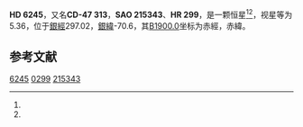 {{Starbox begin
| name = HD 6245
}}
{{Starbox observe
| epoch = [[J2000.0|J2000.0]]
| constell = {{星座名待查}}<ref name=SIMBAD>{{cite web
 | url=http://simbad.u-strasbg.fr/simbad/sim-id?Ident=HR+299
 | title =Pulsating variable Star
 | publisher=Centre de Données astronomiques de Strasbourg
 | work=SIMBAD
 | accessdate=2012-07-13}}</ref><ref name=DATA>{{cite web
 | url=http://vizier.u-strasbg.fr/viz-bin/VizieR-5?-out.add=.&-source=5050&-corr=PK=HR&-out.max=9999&HR=299
 | title=VizieR Detailed Page
 | accessdate=2012-07-13
 | archive-date=2016-03-04
 | archive-url=https://web.archive.org/web/20160304203207/http://vizier.u-strasbg.fr/viz-bin/VizieR-5?-out.add=.&-source=5050&-corr=PK=HR&-out.max=9999&HR=299
 | dead-url=no
 }}</ref>
| 星官 = 
| ra = {{RA|1|2|49.2}}<ref name=SIMBAD /><ref name=DATA />
| dec = {{DEC|-46|23|51}}<ref name=SIMBAD /><ref name=DATA />
| appmag_v = 5.36<ref name=SIMBAD /><ref name=DATA />
}}
{{Starbox character
| class = G8III<ref name=SIMBAD /><ref name=DATA />
| b-v = 0.9<ref name=SIMBAD /><ref name=DATA />
| u-b = <ref name=SIMBAD /><ref name=DATA />
| r-i = <ref name=SIMBAD /><ref name=DATA />
| variable = 
}}
{{Starbox astrometry
| radial_v = 
| prop_mo_ra = -1
| parallax = 0.025
| p_error = 
}}
{{Starbox catalog
| names =CD-47 313，[[SAO星表|SAO]] 215343，[[HD星表|HD]] 6245，[[HR星表|HR]] 299}}
{{Starbox reference |Simbad=HR+299}}
{{Starbox end}}

'''HD 6245'''，又名'''CD-47 313'''，'''SAO 215343'''、'''HR 299'''，是一颗恒星<ref name=SIMBAD /><ref name=DATA />，视星等为5.36，位于[[銀道座標系|銀經]]297.02，[[銀道座標系|銀緯]]-70.6，其[[B1900.0|B1900.0]]坐标为赤經{{RA|0|58|18.8}}，赤緯{{DEC|-46|-70.6|7}}。

== 参考文献 ==
{{reflist}}

{{star-stub}}

[[Category:HD和HDE天體|6245]]
[[Category:HR天體|0299]]
[[Category:SAO天體|215343]]